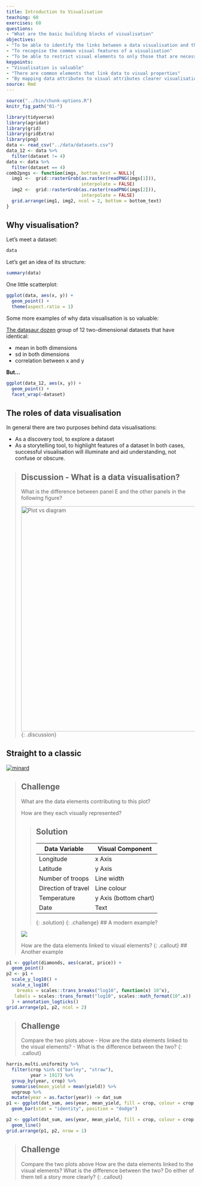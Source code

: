 ```yaml
---
title: Introduction to Visualisation
teaching: 60
exercises: 60
questions:
- "What are the basic building blocks of visualisation"
objectives:
- "To be able to identify the links between a data visualisation and the underlying data structure"
- "To recognise the common visual features of a visualisation"
- "To be able to restrict visual elements to only those that are necessary"
keypoints:
- "Visualisation is valuable"
- "There are common elements that link data to visual properties"
- "By mapping data attributes to visual attributes clearer visualisation is possible"
source: Rmd
---
```


```r
source("../bin/chunk-options.R")
knitr_fig_path("01-")
```

```r
library(tidyverse)
library(agridat)
library(grid)
library(gridExtra)
library(png)
data <- read_csv("../data/datasets.csv")
data_12 <- data %>% 
  filter(dataset != 4)
data <- data %>%
  filter(dataset == 4)
comb2pngs <- function(imgs, bottom_text = NULL){
  img1 <-  grid::rasterGrob(as.raster(readPNG(imgs[1])),
                            interpolate = FALSE)
  img2 <-  grid::rasterGrob(as.raster(readPNG(imgs[2])),
                            interpolate = FALSE)
  grid.arrange(img1, img2, ncol = 2, bottom = bottom_text)
}
```

## Why visualisation?

Let's meet a dataset:

```r
data
```

Let's get an idea of its structure:

```r
summary(data)
```

One little scatterplot:

```r
ggplot(data, aes(x, y)) +
  geom_point() +
  theme(aspect.ratio = 1)
```

Some more examples of why data visualisation is so valuable:

[The datasaur dozen](https://www.autodeskresearch.com/publications/samestats]. ) group of 12 two-dimensional datasets that have identical:

* mean in both dimensions
* sd in both dimensions
* correlation between x and y

**But...**

```r
ggplot(data_12, aes(x, y)) +
  geom_point() +
  facet_wrap(~dataset)
```

## The roles of data visualisation 

In general there are two purposes behind data visualisations:

* As a discovery tool, to explore a dataset
* As a storytelling tool, to highlight features of a dataset
In both cases, successful visualisation will 
illuminate and aid understanding, 
not confuse or obscure.

> ## Discussion - What is a data visualisation? 
> 
> What is the difference between panel E and the other panels in the following figure?
> 
> <img src="../fig/diagram_plot.PNG" alt="Plot vs diagram" style="width: 600px;"/>
{: .discussion}


## Straight to a classic
[![minard](../fig/minard.png)](../fig/minard.png)

> ## Challenge
>
> What are the data elements contributing to this plot?
>
> How are they each visually represented?
> 
> > ## Solution
> > Data Variable | Visual Component
> > --------------|----------------
> > Longitude | x Axis
> > Latitude | y Axis
> > Number of troops | Line width
> > Direction of travel | Line colour
> > Temperature | y Axis (bottom chart)
> > Date | Text 
>{: .solution}
{: .challenge}
> ## A modern example?
> 
> ![](../fig/mayer2017.PNG)
> 
> How are the data elements linked to visual elements?
{: .callout}
## Another example
```r
p1 <- ggplot(diamonds, aes(carat, price)) +
  geom_point()
p2 <- p1 +
  scale_y_log10() +
  scale_x_log10(
    breaks = scales::trans_breaks("log10", function(x) 10^x),
   labels = scales::trans_format("log10", scales::math_format(10^.x))
  ) + annotation_logticks()
grid.arrange(p1, p2, ncol = 2)
```

> ## Challenge 
> 
> Compare the two plots above
> - How are the data elements linked to the visual elements?
> - What is the difference between the two?
{: .callout}
```r
harris.multi.uniformity %>% 
  filter(crop %in% c("barley", "straw"),
         year > 1917) %>% 
  group_by(year, crop) %>% 
  summarise(mean_yield = mean(yield)) %>% 
  ungroup %>% 
  mutate(year = as.factor(year)) -> dat_sum
p1 <- ggplot(dat_sum, aes(year, mean_yield, fill = crop, colour = crop, group = crop)) +
  geom_bar(stat = "identity", position = "dodge")

p2 <- ggplot(dat_sum, aes(year, mean_yield, fill = crop, colour = crop, group = crop)) +
  geom_line()
grid.arrange(p1, p2, nrow = 1)
```

> ## Challenge
> 
> Compare the two plots above
> How are the data elements linked to the visual elements?
> What is the difference between the two?
> Do either of them tell a story more clearly?
{: .callout}
